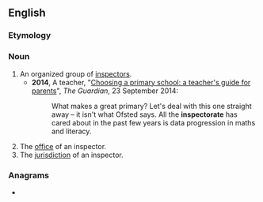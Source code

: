 ==English==

===Etymology===
{{suffix|en|inspector|ate}}

===Noun===
{{en-noun}}

# An organized group of [[inspector]]s.
#* '''2014''', A teacher, "[http://www.theguardian.com/education/2014/sep/23/choosing-primary-school-guide-teachers-guide-for-parents Choosing a primary school: a teacher's guide for parents]", ''The Guardian'', 23 September 2014:
#*: What makes a great primary? Let's deal with this one straight away – it isn't what Ofsted says. All the '''inspectorate''' has cared about in the past few years is data progression in maths and literacy.
# The [[office]] of an inspector.
# The [[jurisdiction]] of an inspector.

===Anagrams===
* {{anagrams|en|a=aceeinoprstt|stereoptican}}